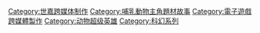 {{cat main}}

{{DEFAULTSORT:Sonic the Hedgehog}}
[[Category:世嘉跨媒体制作|Category:世嘉跨媒体制作]]
[[Category:哺乳動物主角題材故事|Category:哺乳動物主角題材故事]]
[[Category:電子遊戲跨媒體製作|Category:電子遊戲跨媒體製作]]
[[Category:动物超级英雄|Category:动物超级英雄]]
[[Category:科幻系列|Category:科幻系列]]